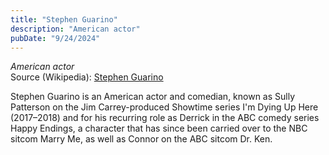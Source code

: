 ```yaml
---
title: "Stephen Guarino"
description: "American actor"
pubDate: "9/24/2024"
---
```


*American actor*  
Source (Wikipedia): [Stephen Guarino][1]

Stephen Guarino is an American actor and comedian, known as Sully Patterson on the Jim Carrey-produced Showtime series I'm Dying Up Here (2017–2018) and for his recurring role as Derrick in the ABC comedy series Happy Endings, a character that has since been carried over to the NBC sitcom Marry Me, as well as Connor on the ABC sitcom Dr. Ken.

[1]: https://en.wikipedia.org/wiki/Stephen_Guarino
